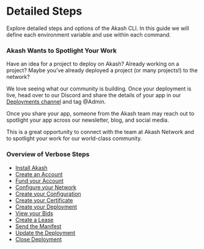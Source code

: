 # Detailed Steps

Explore detailed steps and options of the Akash CLI.  In this guide we will define each environment variable and use within each command.

### Akash Wants to Spotlight Your Work&#x20;

Have an idea for a project to deploy on Akash? Already working on a project? Maybe you’ve already deployed a project (or many projects!) to the network?

We love seeing what our community is building. Once your deployment is live, head over to our Discord and share the details of your app in our [Deployments channel](https://discord.com/channels/747885925232672829/771909909335506955) and tag @Admin.

Once you share your app, someone from the Akash team may reach out to spotlight your app across our newsletter, blog, and social media.

This is a great opportunity to connect with the team at Akash Network and to spotlight your work for our world-class community.

### Overview of Verbose Steps

* [Install Akash](part-1.-install-akash.md)
* [Create an Account](part-2.-create-an-account.md)
* [Fund your Account](part-3.-fund-your-account.md)
* [Configure your Network](part-4.-configure-your-network.md)
* [Create your Configuration](part-5.-create-your-configuration.md)
* [Create your Certificate](part-6.-create-your-certificate.md)
* [Create your Deployment](part-7.-create-your-deployment.md)
* [View your Bids](part-8.-view-your-bids.md)
* [Create a Lease](part-9.-create-a-lease.md)
* [Send the Manifest](part-10.-send-the-manifest.md)
* [Update the Deployment](part-11.-update-the-deployment.md)
* [Close Deployment](close-deployment.md)
